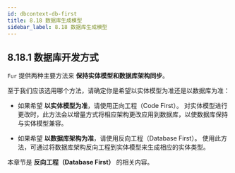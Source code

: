 ```yaml
---
id: dbcontext-db-first
title: 8.18 数据库生成模型
sidebar_label: 8.18 数据库生成模型
---
```


## 8.18.1 数据库开发方式

`Fur` 提供两种主要方法来 **保持实体模型和数据库架构同步**。

至于我们应该选用哪个方法，请确定你是希望以实体模型为准还是以数据库为准：

- 如果希望 **以实体模型为准**，请使用正向工程（Code First）。 对实体模型进行更改时，此方法会以增量方式将相应架构更改应用到数据库，以使数据库保持与实体模型兼容。

- 如果希望 **以数据库架构为准**，请使用反向工程（Database First）。 使用此方法，可通过将数据库架构反向工程到实体模型来生成相应的实体类型。

本章节是 **反向工程（Database First）** 的相关内容。
